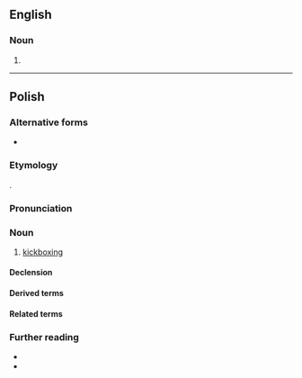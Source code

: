 {{also|kickboxing|Kickboxing|kick boxing}}
==English==

===Noun===
{{en-noun|head=[[kick]]-[[boxing]]|-}}

# {{alternative spelling of|en|kickboxing}}

----

==Polish==
{{wp|lang=pl}}

===Alternative forms===
* {{alt|pl|kick boxing}}

===Etymology===
{{ubor|pl|en|kickboxing}}.

===Pronunciation===
{{pl-p|kik'bo.ks-ing|a=LL-Q809 (pol)-Olaf-kick-boxing.wav|a2=LL-Q809 (pol)-KaMan-kick-boxing.wav|ac1=Audio 1|ac2=Audio 2|hh=kick boxing|h=kick.-bo.xing}}

===Noun===
{{pl-noun|m-in}}

# {{lb|pl|martial arts}} [[kickboxing]]

====Declension====
{{pl-decl-noun-m-in|tantum=s}}

====Derived terms====
{{col3|pl|title=adjective|kickboxingowy}}

====Related terms====
{{col3|pl|title=adjective|kickbokserski}}
{{col3|pl|title=nouns|kickbokser|kickbokserka}}

===Further reading===
* {{R:pl:WSJP}}
* {{R:pl:PWN}}